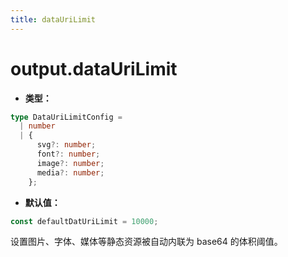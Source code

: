 ```yaml
---
title: dataUriLimit
---
```


# output.dataUriLimit

- **类型：**

```ts
type DataUriLimitConfig =
  | number
  | {
      svg?: number;
      font?: number;
      image?: number;
      media?: number;
    };
```

- **默认值：**

```js
const defaultDatUriLimit = 10000;
```

设置图片、字体、媒体等静态资源被自动内联为 base64 的体积阈值。


<RsbuildConfig configName="output.dataUriLimit" />
